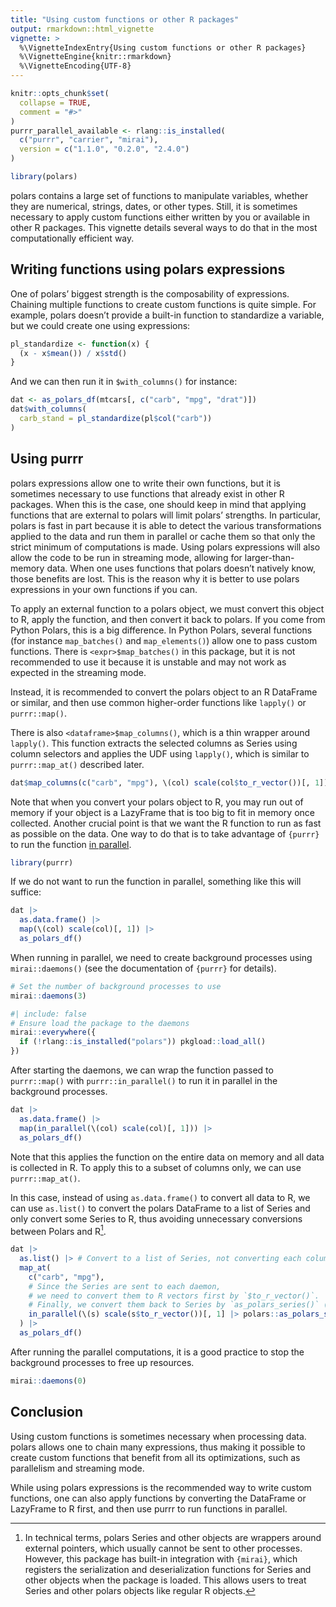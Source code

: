 ```yaml
---
title: "Using custom functions or other R packages"
output: rmarkdown::html_vignette
vignette: >
  %\VignetteIndexEntry{Using custom functions or other R packages}
  %\VignetteEngine{knitr::rmarkdown}
  %\VignetteEncoding{UTF-8}
---
```


```r
knitr::opts_chunk$set(
  collapse = TRUE,
  comment = "#>"
)
purrr_parallel_available <- rlang::is_installed(
  c("purrr", "carrier", "mirai"),
  version = c("1.1.0", "0.2.0", "2.4.0")
)
```

```r
library(polars)
```

polars contains a large set of functions to manipulate variables, whether they are numerical, strings, dates, or other types.
Still, it is sometimes necessary to apply custom functions either written by you or available in other R packages.
This vignette details several ways to do that in the most computationally efficient way.

## Writing functions using polars expressions

One of polars' biggest strength is the composability of expressions.
Chaining multiple functions to create custom functions is quite simple.
For example, polars doesn't provide a built-in function to standardize a variable, but we could create one using expressions:

```r
pl_standardize <- function(x) {
  (x - x$mean()) / x$std()
}
```

And we can then run it in `$with_columns()` for instance:
```r
dat <- as_polars_df(mtcars[, c("carb", "mpg", "drat")])
dat$with_columns(
  carb_stand = pl_standardize(pl$col("carb"))
)
```

## Using purrr

polars expressions allow one to write their own functions, but it is sometimes necessary to use functions that already exist in other R packages.
When this is the case, one should keep in mind that applying functions that are external to polars will limit polars' strengths.
In particular, polars is fast in part because it is able to detect the various transformations applied to the data and run them in parallel or cache them so that only the strict minimum of computations is made.
Using polars expressions will also allow the code to be run in streaming mode, allowing for larger-than-memory data.
When one uses functions that polars doesn't natively know, those benefits are lost.
This is the reason why it is better to use polars expressions in your own functions if you can.

To apply an external function to a polars object, we must convert this object to R, apply the function, and then convert it back to polars.
If you come from Python Polars, this is a big difference.
In Python Polars, several functions (for instance `map_batches()` and `map_elements()`) allow one to pass custom functions.
There is `<expr>$map_batches()` in this package, but it is not recommended to use it because it is unstable and may not work as expected in the streaming mode.

Instead, it is recommended to convert the polars object to an R DataFrame or similar, and then use common higher-order functions like `lapply()` or `purrr::map()`.

There is also `<dataframe>$map_columns()`, which is a thin wrapper around `lapply()`.
This function extracts the selected columns as Series using column selectors and applies the UDF using `lapply()`,
which is similar to `purrr::map_at()` described later.

```r
dat$map_columns(c("carb", "mpg"), \(col) scale(col$to_r_vector())[, 1])
```

Note that when you convert your polars object to R, you may run out of memory if your object is a LazyFrame that is too big to fit in memory once collected.
Another crucial point is that we want the R function to run as fast as possible on the data.
One way to do that is to take advantage of `{purrr}` to run the function [in parallel](https://purrr.tidyverse.org/reference/in_parallel.html).

```r
library(purrr)
```

If we do not want to run the function in parallel, something like this will suffice:

```r
dat |>
  as.data.frame() |>
  map(\(col) scale(col)[, 1]) |>
  as_polars_df()
```

When running in parallel, we need to create background processes using `mirai::daemons()`
(see the documentation of `{purrr}` for details).

```r
# Set the number of background processes to use
mirai::daemons(3)
```

```r
#| include: false
# Ensure load the package to the daemons
mirai::everywhere({
  if (!rlang::is_installed("polars")) pkgload::load_all()
})
```

After starting the daemons, we can wrap the function passed to `purrr::map()`
with `purrr::in_parallel()` to run it in parallel in the background processes.

```r
dat |>
  as.data.frame() |>
  map(in_parallel(\(col) scale(col)[, 1])) |>
  as_polars_df()
```

Note that this applies the function on the entire data on memory and all data is collected in R.
To apply this to a subset of columns only, we can use `purrr::map_at()`.

In this case, instead of using `as.data.frame()` to convert all data to R,
we can use `as.list()` to convert the polars DataFrame to a list of Series
and only convert some Series to R, thus avoiding unnecessary conversions between
Polars and R[^serialization].

[^serialization]: In technical terms, polars Series and other objects are wrappers around external pointers,
which usually cannot be sent to other processes. However, this package has built-in integration with `{mirai}`,
which registers the serialization and deserialization functions for Series and other objects
when the package is loaded. This allows users to treat Series and other polars objects like regular R objects.

```r
dat |>
  as.list() |> # Convert to a list of Series, not converting each column to R vector yet.
  map_at(
    c("carb", "mpg"),
    # Since the Series are sent to each daemon,
    # we need to convert them to R vectors first by `$to_r_vector()`.
    # Finally, we convert them back to Series by `as_polars_series()` (in this case, optional).
    in_parallel(\(s) scale(s$to_r_vector())[, 1] |> polars::as_polars_series())
  ) |>
  as_polars_df()
```

After running the parallel computations, it is a good practice
to stop the background processes to free up resources.

```r
mirai::daemons(0)
```

## Conclusion

Using custom functions is sometimes necessary when processing data.
polars allows one to chain many expressions, thus making it possible to create custom functions that benefit from all its optimizations, such as parallelism and streaming mode.

While using polars expressions is the recommended way to write custom functions, one can also apply functions by converting the DataFrame or LazyFrame to R first, and then use purrr to run functions in parallel.
